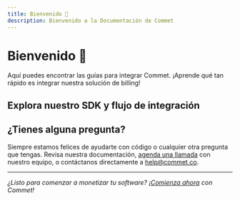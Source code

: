 ```yaml
---
title: Bienvenido 👋
description: Bienvenido a la Documentación de Commet
---
```


# Bienvenido 👋

Aquí puedes encontrar las guías para integrar Commet. ¡Aprende qué tan rápido es integrar nuestra solución de billing!

## Explora nuestro SDK y flujo de integración

<Cards>
  <Card 
    title="Guía de Inicio Rápido del SDK" 
    description="Ponte en marcha con Commet en minutos. En 20 minutos puedes estar cobrando globalmente"
    href="/docs/library/quickstart"
  />

  <Card 
    title="Resumen de la Plataforma" 
    description="Aprende qué es Commet y cómo funciona. Creamos una solución all in one de billing y pagos para que solo te preocupes de hacer producto. El resto lo hacemos nosotros"
    href="/docs/platform/resumen"
  />
</Cards>

## ¿Tienes alguna pregunta?

Siempre estamos felices de ayudarte con código o cualquier otra pregunta que tengas. Revisa nuestra documentación, [agenda una llamada](/docs/platform/schedule-call) con nuestro equipo, o contáctanos directamente a [help@commet.co](mailto:help@commet.co).

---

*¿Listo para comenzar a monetizar tu software? [¡Comienza ahora](/docs/library/quickstart) con Commet!*
